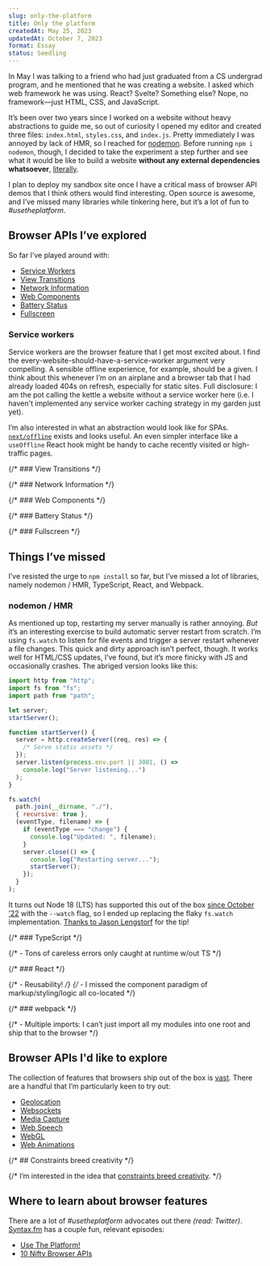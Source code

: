 ```yaml
---
slug: only-the-platform
title: Only the platform
createdAt: May 25, 2023
updatedAt: October 7, 2023
format: Essay
status: Seedling
---
```


In May I was talking to a friend who had just graduated from a CS undergrad program, and he mentioned that he was creating a website. I asked which web framework he was using. React? Svelte? Something else? Nope, no framework—just HTML, CSS, and JavaScript.

It’s been over two years since I worked on a website without heavy abstractions to guide me, so out of curiosity I opened my editor and created three files: `index.html`, `styles.css`, and `index.js`. Pretty immediately I was annoyed by lack of HMR, so I reached for [nodemon](https://www.npmjs.com/package/nodemon). Before running `npm i nodemon`, though, I decided to take the experiment a step further and see what it would be like to build a website **without any external dependencies whatsoever**, [literally](https://github.com/pmillspaugh/only-the-platform/blob/main/package.json).

I plan to deploy my sandbox site once I have a critical mass of browser API demos that I think others would find interesting. Open source is awesome, and I’ve missed many libraries while tinkering here, but it’s a lot of fun to _#usetheplatform_.

## Browser APIs I’ve explored

So far I’ve played around with:

- [Service Workers](https://developer.mozilla.org/en-US/docs/Web/API/Service_Worker_API)
- [View Transitions](https://developer.mozilla.org/en-US/docs/Web/API/View_Transitions_API)
- [Network Information](https://developer.mozilla.org/en-US/docs/Web/API/Network_Information_API)
- [Web Components](https://developer.mozilla.org/en-US/docs/Web/API/Web_components)
- [Battery Status](https://developer.mozilla.org/en-US/docs/Web/API/Battery_Status_API)
- [Fullscreen](https://developer.mozilla.org/en-US/docs/Web/API/Fullscreen_API)

### Service workers

Service workers are the browser feature that I get most excited about. I find the every-website-should-have-a-service-worker argument very compelling. A sensible offline experience, for example, should be a given. I think about this whenever I’m on an airplane and a browser tab that I had already loaded 404s on refresh, especially for static sites. Full disclosure: I am the pot calling the kettle a website without a service worker here (i.e. I haven't implemented any service worker caching strategy in my garden just yet).

I’m also interested in what an abstraction would look like for SPAs. [`next/offline`](https://github.com/hanford/next-offline) exists and looks useful. An even simpler interface like a `useOffline` React hook might be handy to cache recently visited or high-traffic pages.

{/* ### View Transitions */}

{/* ### Network Information */}

{/* ### Web Components */}

{/* ### Battery Status */}

{/* ### Fullscreen */}

## Things I’ve missed

I’ve resisted the urge to `npm install` so far, but I’ve missed a lot of libraries, namely nodemon / HMR, TypeScript, React, and Webpack.

### nodemon / HMR

As mentioned up top, restarting my server manually is rather annoying. _But_ it’s an interesting exercise to build automatic server restart from scratch. I’m using `fs.watch` to listen for file events and trigger a server restart whenever a file changes. This quick and dirty approach isn’t perfect, though. It works well for HTML/CSS updates, I’ve found, but it’s more finicky with JS and occasionally crashes. The abriged version looks like this:

```js server.js
import http from "http";
import fs from "fs";
import path from "path";

let server;
startServer();

function startServer() {
  server = http.createServer((req, res) => {
    /* Serve static assets */
  });
  server.listen(process.env.port || 3001, () =>
    console.log("Server listening...")
  );
}

fs.watch(
  path.join(__dirname, "./"),
  { recursive: true },
  (eventType, filename) => {
    if (eventType === "change") {
      console.log("Updated: ", filename);
    }
    server.close(() => {
      console.log("Restarting server...");
      startServer();
    });
  }
);
```

It turns out Node 18 (LTS) has supported this out of the box [since October ’22](https://nodejs.org/en/blog/release/v18.11.0) with the `--watch` flag, so I ended up replacing the flaky `fs.watch` implementation. [Thanks to Jason Lengstorf](https://twitter.com/jlengstorf/status/1707521630585676224) for the tip!

{/* ### TypeScript */}

{/* - Tons of careless errors only caught at runtime w/out TS */}

{/* ### React */}

{/* - Reusability! */}
{/* - I missed the component paradigm of markup/styling/logic all co-located */}

{/* ### webpack */}

{/* - Multiple imports: I can’t just import all my modules into one root and ship that to the browser */}

## Browser APIs I'd like to explore

The collection of features that browsers ship out of the box is [vast](https://developer.mozilla.org/en-US/docs/Web/API). There are a handful that I’m particularly keen to try out:

- [Geolocation](https://developer.mozilla.org/en-US/docs/Web/API/Geolocation_API)
- [Websockets](https://developer.mozilla.org/en-US/docs/Web/API/WebSockets_API)
- [Media Capture](https://developer.mozilla.org/en-US/docs/Web/API/Media_Capture_and_Streams_API)
- [Web Speech](https://developer.mozilla.org/en-US/docs/Web/API/Web_Speech_API)
- [WebGL](https://developer.mozilla.org/en-US/docs/Glossary/WebGL)
- [Web Animations](https://developer.mozilla.org/en-US/docs/Web/API/Web_Animations_API)

{/* ## Constraints breed creativity */}

{/* I’m interested in the idea that [constraints breed creativity](https://en.wikipedia.org/wiki/Creative_limitation). */}

## Where to learn about browser features

There are a lot of _#usetheplatform_ advocates out there _(read: Twitter)_. [Syntax.fm](https://syntax.fm/) has a couple fun, relevant episodes:

- [Use The Platform!](https://syntax.fm/show/522/use-the-platform)
- [10 Nifty Browser APIs](https://syntax.fm/show/456/10-nifty-browser-apis)

